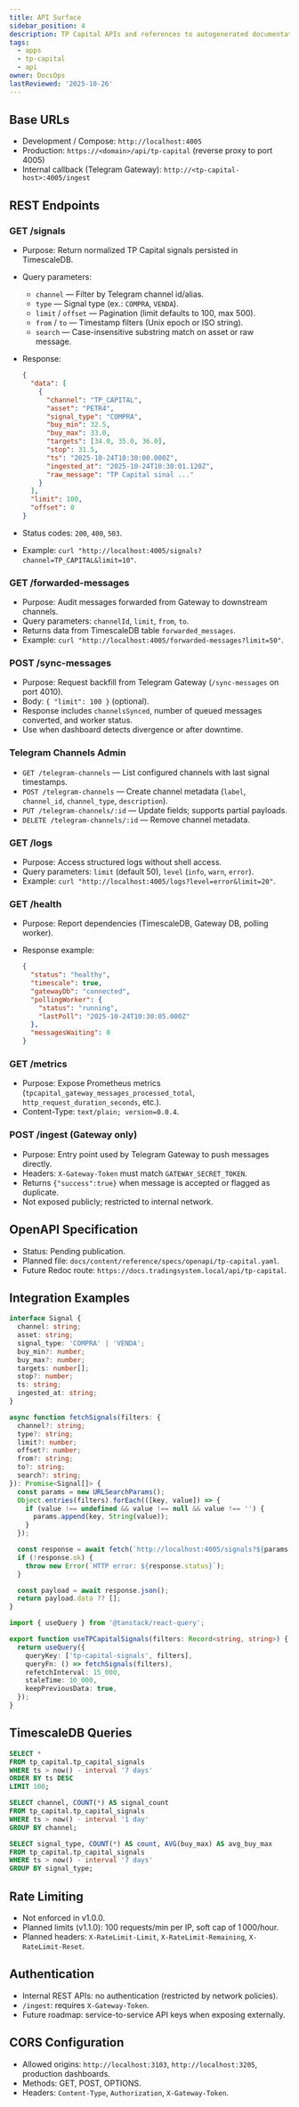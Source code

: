 ```yaml
---
title: API Surface
sidebar_position: 4
description: TP Capital APIs and references to autogenerated documentation.
tags:
  - apps
  - tp-capital
  - api
owner: DocsOps
lastReviewed: '2025-10-26'
---
```

## Base URLs

- Development / Compose: `http://localhost:4005`
- Production: `https://<domain>/api/tp-capital` (reverse proxy to port 4005)
- Internal callback (Telegram Gateway): `http://<tp-capital-host>:4005/ingest`

## REST Endpoints

### GET /signals

- Purpose: Return normalized TP Capital signals persisted in TimescaleDB.
- Query parameters:
  - `channel` — Filter by Telegram channel id/alias.
  - `type` — Signal type (ex.: `COMPRA`, `VENDA`).
  - `limit` / `offset` — Pagination (limit defaults to 100, max 500).
  - `from` / `to` — Timestamp filters (Unix epoch or ISO string).
  - `search` — Case-insensitive substring match on asset or raw message.
- Response:

  ```json
  {
    "data": [
      {
        "channel": "TP_CAPITAL",
        "asset": "PETR4",
        "signal_type": "COMPRA",
        "buy_min": 32.5,
        "buy_max": 33.0,
        "targets": [34.0, 35.0, 36.0],
        "stop": 31.5,
        "ts": "2025-10-24T10:30:00.000Z",
        "ingested_at": "2025-10-24T10:30:01.120Z",
        "raw_message": "TP Capital sinal ..."
      }
    ],
    "limit": 100,
    "offset": 0
  }
  ```

- Status codes: `200`, `400`, `503`.
- Example: `curl "http://localhost:4005/signals?channel=TP_CAPITAL&limit=10"`.

### GET /forwarded-messages

- Purpose: Audit messages forwarded from Gateway to downstream channels.
- Query parameters: `channelId`, `limit`, `from`, `to`.
- Returns data from TimescaleDB table `forwarded_messages`.
- Example: `curl "http://localhost:4005/forwarded-messages?limit=50"`.

### POST /sync-messages

- Purpose: Request backfill from Telegram Gateway (`/sync-messages` on port 4010).
- Body: `{ "limit": 100 }` (optional).
- Response includes `channelsSynced`, number of queued messages converted, and worker status.
- Use when dashboard detects divergence or after downtime.

### Telegram Channels Admin

- `GET /telegram-channels` — List configured channels with last signal timestamps.
- `POST /telegram-channels` — Create channel metadata (`label`, `channel_id`, `channel_type`, `description`).
- `PUT /telegram-channels/:id` — Update fields; supports partial payloads.
- `DELETE /telegram-channels/:id` — Remove channel metadata.

### GET /logs

- Purpose: Access structured logs without shell access.
- Query parameters: `limit` (default 50), `level` (`info`, `warn`, `error`).
- Example: `curl "http://localhost:4005/logs?level=error&limit=20"`.

### GET /health

- Purpose: Report dependencies (TimescaleDB, Gateway DB, polling worker).
- Response example:

  ```json
  {
    "status": "healthy",
    "timescale": true,
    "gatewayDb": "connected",
    "pollingWorker": {
      "status": "running",
      "lastPoll": "2025-10-24T10:30:05.000Z"
    },
    "messagesWaiting": 0
  }
  ```

### GET /metrics

- Purpose: Expose Prometheus metrics (`tpcapital_gateway_messages_processed_total`, `http_request_duration_seconds`, etc.).
- Content-Type: `text/plain; version=0.0.4`.

### POST /ingest (Gateway only)

- Purpose: Entry point used by Telegram Gateway to push messages directly.
- Headers: `X-Gateway-Token` must match `GATEWAY_SECRET_TOKEN`.
- Returns `{"success":true}` when message is accepted or flagged as duplicate.
- Not exposed publicly; restricted to internal network.

## OpenAPI Specification

- Status: Pending publication.
- Planned file: `docs/content/reference/specs/openapi/tp-capital.yaml`.
- Future Redoc route: `https://docs.tradingsystem.local/api/tp-capital`.

## Integration Examples

```typescript
interface Signal {
  channel: string;
  asset: string;
  signal_type: 'COMPRA' | 'VENDA';
  buy_min?: number;
  buy_max?: number;
  targets: number[];
  stop?: number;
  ts: string;
  ingested_at: string;
}

async function fetchSignals(filters: {
  channel?: string;
  type?: string;
  limit?: number;
  offset?: number;
  from?: string;
  to?: string;
  search?: string;
}): Promise<Signal[]> {
  const params = new URLSearchParams();
  Object.entries(filters).forEach(([key, value]) => {
    if (value !== undefined && value !== null && value !== '') {
      params.append(key, String(value));
    }
  });

  const response = await fetch(`http://localhost:4005/signals?${params.toString()}`);
  if (!response.ok) {
    throw new Error(`HTTP error: ${response.status}`);
  }

  const payload = await response.json();
  return payload.data ?? [];
}
```

```typescript
import { useQuery } from '@tanstack/react-query';

export function useTPCapitalSignals(filters: Record<string, string>) {
  return useQuery({
    queryKey: ['tp-capital-signals', filters],
    queryFn: () => fetchSignals(filters),
    refetchInterval: 15_000,
    staleTime: 10_000,
    keepPreviousData: true,
  });
}
```

## TimescaleDB Queries

```sql
SELECT *
FROM tp_capital.tp_capital_signals
WHERE ts > now() - interval '7 days'
ORDER BY ts DESC
LIMIT 100;

SELECT channel, COUNT(*) AS signal_count
FROM tp_capital.tp_capital_signals
WHERE ts > now() - interval '1 day'
GROUP BY channel;

SELECT signal_type, COUNT(*) AS count, AVG(buy_max) AS avg_buy_max
FROM tp_capital.tp_capital_signals
WHERE ts > now() - interval '7 days'
GROUP BY signal_type;
```

## Rate Limiting

- Not enforced in v1.0.0.
- Planned limits (v1.1.0): 100 requests/min per IP, soft cap of 1 000/hour.
- Planned headers: `X-RateLimit-Limit`, `X-RateLimit-Remaining`, `X-RateLimit-Reset`.

## Authentication

- Internal REST APIs: no authentication (restricted by network policies).
- `/ingest`: requires `X-Gateway-Token`.
- Future roadmap: service-to-service API keys when exposing externally.

## CORS Configuration

- Allowed origins: `http://localhost:3103`, `http://localhost:3205`, production dashboards.
- Methods: GET, POST, OPTIONS.
- Headers: `Content-Type`, `Authorization`, `X-Gateway-Token`.
